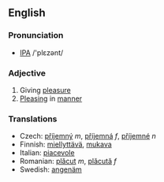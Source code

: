 ==English==
===Pronunciation===
* [[IPA]] /'plεzənt/
===Adjective===
# Giving [[pleasure]]
# [[Pleasing]] in [[manner]]
===Translations===
*Czech: [[příjemný]] ''m'', [[příjemná]] ''f'', [[příjemné]] ''n''
*Finnish: [[miellyttävä]], [[mukava]]
*Italian: [[piacevole]]
*Romanian: [[plăcut]] ''m'', [[plăcută]] ''f''
*Swedish: [[angenäm]]